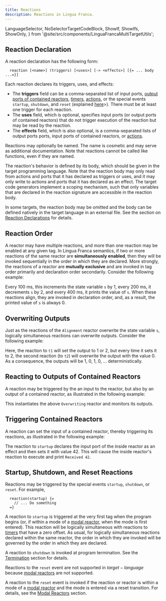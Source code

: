 ```yaml
---
title: Reactions
description: Reactions in Lingua Franca.
---
```


  LanguageSelector,
  NoSelectorTargetCodeBlock,
  ShowIf, ShowIfs, ShowOnly,
} from '@site/src/components/LinguaFrancaMultiTargetUtils';

<LanguageSelector c cpp py rs ts />

## Reaction Declaration

A reaction declaration has the following form:

```lf
  reaction [<name>] (triggers) [<uses>] [-> <effects>] [{= ... body ...=}]
```

Each reaction declares its triggers, uses, and effects:
- The **triggers** field can be a comma-separated list of input ports, [output ports of contained reactors](<../writing-reactors/composing-reactors.mdx#hierarchy>), [timers](<../writing-reactors/time-and-timers.mdx#timers>), [actions](../writing-reactors/actions.mdx), or the special events `startup`, `shutdown`, and `reset` (explained [here](#startup-shutdown-and-reset-reactions)>). There must be at least one trigger for each reaction.
- The **uses** field, which is optional, specifies input ports (or output ports of contained reactors) that do not trigger execution of the reaction but may be read by the reaction.
- The **effects** field, which is also optional, is a comma-separated lists of output ports ports, input ports of contained reactors, or [actions](../writing-reactors/actions.mdx).

Reactions may optionally be named. The name is cosmetic and may serve as additional documentation. Note that reactions cannot be called like functions, even if they are named.

The reaction's behavior is defined by its body, which should be given in the target programming language. Note that the reaction body may only read from actions and ports that it has declared as triggers or uses, and it may only write to actions and ports that it has declared as an effect. The target code generators implement a scoping mechanism, such that only variables that are declared in the reaction signature are accessible in the reaction body.

In some targets, the reaction body may be omitted and the body can be defined natively in the target language in an external file. See the section on [Reaction Declarations](./reaction-declarations.mdx) for details.

## Reaction Order

A reactor may have multiple reactions, and more than one reaction may be enabled at any given tag. In Lingua Franca semantics, if two or more reactions of the same reactor are **simultaneously enabled**, then they will be invoked sequentially in the order in which they are declared. More strongly, the reactions of a reactor are **mutually exclusive** and are invoked in tag order primarily and declaration order secondarily. Consider the following example:


<NoSelectorTargetCodeBlock c={C_Alignment} cpp={Cpp_Alignment} py={Py_Alignment} rs={Rs_Alignment} ts={TS_Alignment} lf />

Every 100 ms, this increments the state variable `s` by 1, every 200 ms, it decrements `s` by 2, and every 400 ms, it prints the value of `s`. When these reactions align, they are invoked in declaration order, and, as a result, the printed value of `s` is always 0.

## Overwriting Outputs

Just as the reactions of the `Alignment` reactor overwrite the state variable `s`, logically simultaneous reactions can overwrite outputs. Consider the following example:


<NoSelectorTargetCodeBlock c={C_Overwriting} cpp={Cpp_Overwriting} py={Py_Overwriting} rs={Rs_Overwriting} ts={TS_Overwriting} lf />

Here, the reaction to `t1` will set the output to 1 or 2, but every time it sets it to 2, the second reaction (to `t2`) will overwrite the output with the value 0. As a consequence, the outputs will be 1, 0, 1, 0, ... deterministically.

## Reacting to Outputs of Contained Reactors

A reaction may be triggered by the an input to the reactor, but also by an output of a contained reactor, as illustrated in the following example:


<NoSelectorTargetCodeBlock c={C_Contained} cpp={Cpp_Contained} py={Py_Contained} rs={Rs_Contained} ts={TS_Contained} lf />


<ContainedSVG title="Lingua Franca diagram: Contained" role="img" width="300" />

This instantiates the above `Overwriting` reactor and monitors its outputs.

## Triggering Contained Reactors

A reaction can set the input of a contained reactor, thereby triggering its reactions, as illustrated in the following example:


<NoSelectorTargetCodeBlock c={C_Triggering} cpp={Cpp_Triggering} py={Py_Triggering} rs={Rs_Triggering} ts={TS_Triggering} lf />

The reaction to `startup` declares the input port of the inside reactor as an effect and then sets it with value 42.
This will cause the inside reactor's reaction to execute and print `Received 42`.

## Startup, Shutdown, and Reset Reactions

Reactions may be triggered by the special events `startup`, `shutdown`, or `reset`.
For example,

```lf
  reaction(startup) {=
    // ... Do something
  =}
```

A reaction to `startup` is triggered at the very first tag when the program begins (or, if within a mode of a [modal reactor](../writing-reactors/modal-models.mdx), when the mode is first entered).
This reaction will be logically simultaneous with reactions to [timers](../writing-reactors/time-and-timers.mdx) that have a zero offset.
As usual, for logically simultaneous reactions declared within the same reactor, the order in which they are invoked will be governed by the order in which they are declared.

A reaction to `shutdown` is invoked at program termination.
See the [Termination](../writing-reactors/termination.mdx) section for details.

<ShowIfs>

<ShowIf cpp ts rs>

Reactions to the `reset` event are not supported in $target-language$ because [modal reactors](../writing-reactors/modal-models.mdx) are not supported.

</ShowIf>

<ShowIf c py>

A reaction to the `reset` event is invoked if the reaction or reactor is within a mode of a [modal reactor](../writing-reactors/modal-models.mdx) and the mode is entered via a reset transition.
For details, see the [Modal Reactors](../writing-reactors/modal-models.mdx) section.

</ShowIf>
</ShowIfs>
